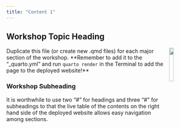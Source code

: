 ```yaml
---
title: "Content 1"
---
```


## Workshop Topic Heading

<img src = "images/nceas_logo_square.png" align = "right" width = "15%" />

Duplicate this file (or create new .qmd files) for each major section of the workshop. **Remember to add it to the "_quarto.yml" and run `quarto render` in the Terminal to add the page to the deployed website!**

### Workshop Subheading

It is worthwhile to use two "#" for headings and three "#" for subheadings to that the live table of the contents on the right hand side of the deployed website allows easy navigation among sections.
